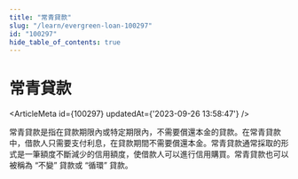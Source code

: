 ```yaml
---
title: "常青貸款"
slug: "/learn/evergreen-loan-100297"
id: "100297"
hide_table_of_contents: true
---
```



# 常青貸款

<ArticleMeta id={100297} updatedAt={'2023-09-26 13:58:47'} />
<div className='border-solid border-b border-t-0 my-4 border-[var(--ifm-color-gray-300)]' />

常青貸款是指在貸款期限內或特定期限內，不需要償還本金的貸款。在常青貸款中，借款人只需要支付利息，在貸款期間不需要償還本金。常青貸款通常採取的形式是一筆額度不斷減少的信用額度，使借款人可以進行信用購買。常青貸款也可以被稱為 “不變” 貸款或 “循環” 貸款。
